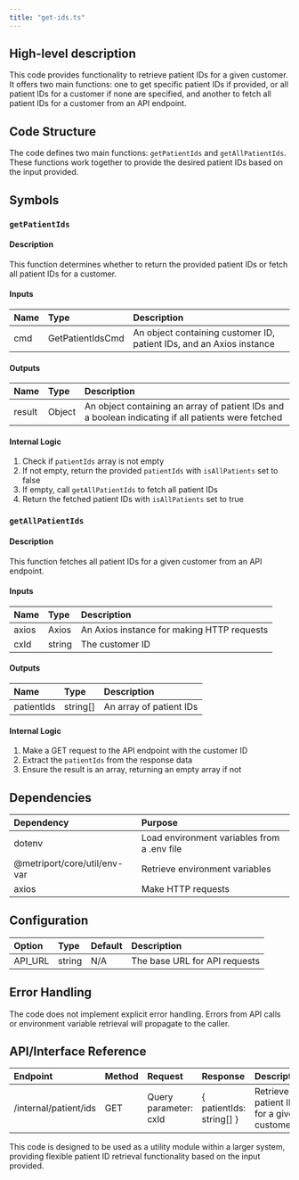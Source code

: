 ```yaml
---
title: "get-ids.ts"
---
```


## High-level description
This code provides functionality to retrieve patient IDs for a given customer. It offers two main functions: one to get specific patient IDs if provided, or all patient IDs for a customer if none are specified, and another to fetch all patient IDs for a customer from an API endpoint.

## Code Structure
The code defines two main functions: `getPatientIds` and `getAllPatientIds`. These functions work together to provide the desired patient IDs based on the input provided.

## Symbols

### `getPatientIds`
#### Description
This function determines whether to return the provided patient IDs or fetch all patient IDs for a customer.

#### Inputs
| Name | Type | Description |
|:-----|:-----|:------------|
| cmd | GetPatientIdsCmd | An object containing customer ID, patient IDs, and an Axios instance |

#### Outputs
| Name | Type | Description |
|:-----|:-----|:------------|
| result | Object | An object containing an array of patient IDs and a boolean indicating if all patients were fetched |

#### Internal Logic
1. Check if `patientIds` array is not empty
2. If not empty, return the provided `patientIds` with `isAllPatients` set to false
3. If empty, call `getAllPatientIds` to fetch all patient IDs
4. Return the fetched patient IDs with `isAllPatients` set to true

### `getAllPatientIds`
#### Description
This function fetches all patient IDs for a given customer from an API endpoint.

#### Inputs
| Name | Type | Description |
|:-----|:-----|:------------|
| axios | Axios | An Axios instance for making HTTP requests |
| cxId | string | The customer ID |

#### Outputs
| Name | Type | Description |
|:-----|:-----|:------------|
| patientIds | string[] | An array of patient IDs |

#### Internal Logic
1. Make a GET request to the API endpoint with the customer ID
2. Extract the `patientIds` from the response data
3. Ensure the result is an array, returning an empty array if not

## Dependencies
| Dependency | Purpose |
|:-----------|:--------|
| dotenv | Load environment variables from a .env file |
| @metriport/core/util/env-var | Retrieve environment variables |
| axios | Make HTTP requests |

## Configuration
| Option | Type | Default | Description |
|:-------|:-----|:--------|:------------|
| API_URL | string | N/A | The base URL for API requests |

## Error Handling
The code does not implement explicit error handling. Errors from API calls or environment variable retrieval will propagate to the caller.

## API/Interface Reference
| Endpoint | Method | Request | Response | Description |
|:---------|:-------|:--------|:---------|:------------|
| /internal/patient/ids | GET | Query parameter: cxId | { patientIds: string[] } | Retrieve all patient IDs for a given customer |

This code is designed to be used as a utility module within a larger system, providing flexible patient ID retrieval functionality based on the input provided.